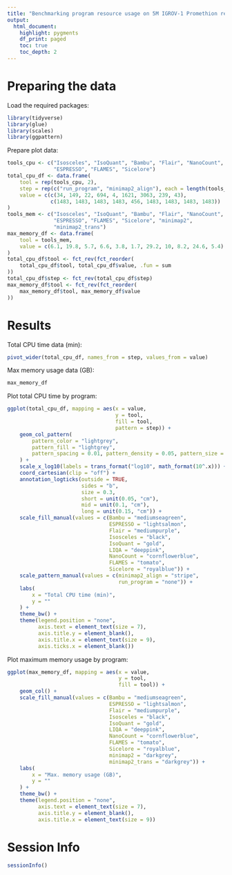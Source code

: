 ```yaml
---
title: "Benchmarking program resource usage on 5M IGROV-1 Promethion reads"
output:
  html_document:
    highlight: pygments
    df_print: paged
    toc: true
    toc_depth: 2
---
```


# Preparing the data

Load the required packages:
```r
library(tidyverse)
library(glue)
library(scales)
library(ggpattern)
```

Prepare plot data:
```r
tools_cpu <- c("Isosceles", "IsoQuant", "Bambu", "Flair", "NanoCount", "LIQA",
               "ESPRESSO", "FLAMES", "Sicelore")
total_cpu_df <- data.frame(
    tool = rep(tools_cpu, 2),
    step = rep(c("run_program", "minimap2_align"), each = length(tools_cpu)),
    value = c(c(34, 149, 22, 694, 4, 1621, 3063, 239, 43),
              c(1483, 1483, 1483, 1483, 456, 1483, 1483, 1483, 1483))
)
tools_mem <- c("Isosceles", "IsoQuant", "Bambu", "Flair", "NanoCount", "LIQA",
               "ESPRESSO", "FLAMES", "Sicelore", "minimap2",
               "minimap2_trans")
max_memory_df <- data.frame(
    tool = tools_mem,
    value = c(6.1, 19.8, 5.7, 6.6, 3.8, 1.7, 29.2, 10, 8.2, 24.6, 5.4)
)
total_cpu_df$tool <- fct_rev(fct_reorder(
    total_cpu_df$tool, total_cpu_df$value, .fun = sum
))
total_cpu_df$step <- fct_rev(total_cpu_df$step)
max_memory_df$tool <- fct_rev(fct_reorder(
    max_memory_df$tool, max_memory_df$value
))
```

# Results

Total CPU time data (min):
```r
pivot_wider(total_cpu_df, names_from = step, values_from = value)
```

Max memory usage data (GB):
```r
max_memory_df
```

Plot total CPU time by program:
```r
ggplot(total_cpu_df, mapping = aes(x = value,
                                   y = tool,
                                   fill = tool,
                                   pattern = step)) +
    geom_col_pattern(
        pattern_color = "lightgrey",
        pattern_fill = "lightgrey",
        pattern_spacing = 0.01, pattern_density = 0.05, pattern_size = 0.25
    ) +
    scale_x_log10(labels = trans_format("log10", math_format(10^.x))) +
    coord_cartesian(clip = "off") +
    annotation_logticks(outside = TRUE,
                        sides = "b",
                        size = 0.3,
                        short = unit(0.05, "cm"),
                        mid = unit(0.1, "cm"),
                        long = unit(0.15, "cm")) +
    scale_fill_manual(values = c(Bambu = "mediumseagreen",
                                 ESPRESSO = "lightsalmon",
                                 Flair = "mediumpurple",
                                 Isosceles = "black",
                                 IsoQuant = "gold",
                                 LIQA = "deeppink",
                                 NanoCount = "cornflowerblue",
                                 FLAMES = "tomato",
                                 Sicelore = "royalblue")) +
    scale_pattern_manual(values = c(minimap2_align = "stripe",
                                    run_program = "none")) +
    labs(
        x = "Total CPU time (min)",
        y = ""
    ) +
    theme_bw() +
    theme(legend.position = "none",
          axis.text = element_text(size = 7),
          axis.title.y = element_blank(),
          axis.title.x = element_text(size = 9),
          axis.ticks.x = element_blank())
```

Plot maximum memory usage by program:
```r
ggplot(max_memory_df, mapping = aes(x = value,
                                    y = tool,
                                    fill = tool)) +
    geom_col() +
    scale_fill_manual(values = c(Bambu = "mediumseagreen",
                                 ESPRESSO = "lightsalmon",
                                 Flair = "mediumpurple",
                                 Isosceles = "black",
                                 IsoQuant = "gold",
                                 LIQA = "deeppink",
                                 NanoCount = "cornflowerblue",
                                 FLAMES = "tomato",
                                 Sicelore = "royalblue",
                                 minimap2 = "darkgrey",
                                 minimap2_trans = "darkgrey")) +
    labs(
        x = "Max. memory usage (GB)",
        y = ""
    ) +
    theme_bw() +
    theme(legend.position = "none",
          axis.text = element_text(size = 7),
          axis.title.y = element_blank(),
          axis.title.x = element_text(size = 9))
```

# Session Info

```r
sessionInfo()
```
